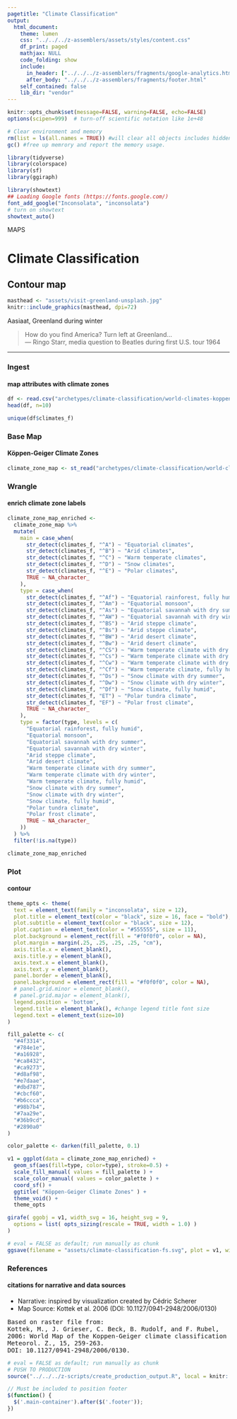 ```yaml
---
pagetitle: "Climate Classification"
output:
  html_document:
    theme: lumen
    css: "../../../z-assemblers/assets/styles/content.css"
    df_print: paged
    mathjax: NULL
    code_folding: show
    include:
      in_header: ["../../../z-assemblers/fragments/google-analytics.html", "../../../z-assemblers/fragments/header.html"]
      after_body: "../../../z-assemblers/fragments/footer.html"
    self_contained: false
    lib_dir: "vendor"
---
```


```r

knitr::opts_chunk$set(message=FALSE, warning=FALSE, echo=FALSE)
options(scipen=999)  # turn-off scientific notation like 1e+48

# Clear environment and memory
rm(list = ls(all.names = TRUE)) #will clear all objects includes hidden objects.
gc() #free up memrory and report the memory usage.

library(tidyverse)
library(colorspace)
library(sf)
library(ggiraph)

library(showtext)
## Loading Google fonts (https://fonts.google.com/)
font_add_google("Inconsolata", "inconsolata")
# turn on showtext
showtext_auto()

```

<div class="activity">
MAPS  
</div>

# Climate Classification
## Contour map

```r

masthead <- "assets/visit-greenland-unsplash.jpg"
knitr::include_graphics(masthead, dpi=72)

```

<div class="figure-text">Aasiaat, Greenland during winter</div>

> How do you find America? Turn left at Greenland...\
--- Ringo Starr, media question to Beatles during first U.S. tour 1964\

***

### Ingest
#### map attributes with climate zones


```r

df <- read.csv("archetypes/climate-classification/world-climates-koppen-geiger.csv", header = TRUE, stringsAsFactors = FALSE)
head(df, n=10)

unique(df$climates_f)

```


### Base Map
#### Köppen-Geiger Climate Zones


```r

climate_zone_map <- st_read("archetypes/climate-classification/world-climates-koppen-geiger.geojson")

```


### Wrangle
#### enrich climate zone labels


```r

climate_zone_map_enriched <-
  climate_zone_map %>% 
  mutate(
    main = case_when(
      str_detect(climates_f, "^A") ~ "Equatorial climates",
      str_detect(climates_f, "^B") ~ "Arid climates",
      str_detect(climates_f, "^C") ~ "Warm temperate climates",
      str_detect(climates_f, "^D") ~ "Snow climates",
      str_detect(climates_f, "^E") ~ "Polar climates",
      TRUE ~ NA_character_
    ),
    type = case_when(
      str_detect(climates_f, "^Af") ~ "Equatorial rainforest, fully humid",
      str_detect(climates_f, "^Am") ~ "Equatorial monsoon",
      str_detect(climates_f, "^As") ~ "Equatorial savannah with dry summer",
      str_detect(climates_f, "^AW") ~ "Equatorial savannah with dry winter",
      str_detect(climates_f, "^BS") ~ "Arid steppe climate",
      str_detect(climates_f, "^Bs") ~ "Arid steppe climate",
      str_detect(climates_f, "^BW") ~ "Arid desert climate",
      str_detect(climates_f, "^Bw") ~ "Arid desert climate",
      str_detect(climates_f, "^CS") ~ "Warm temperate climate with dry summer",
      str_detect(climates_f, "^Cs") ~ "Warm temperate climate with dry summer",
      str_detect(climates_f, "^Cw") ~ "Warm temperate climate with dry winter",
      str_detect(climates_f, "^Cf") ~ "Warm temperate climate, fully humid",
      str_detect(climates_f, "^Ds") ~ "Snow climate with dry summer",
      str_detect(climates_f, "^Dw") ~ "Snow climate with dry winter",
      str_detect(climates_f, "^Df") ~ "Snow climate, fully humid",
      str_detect(climates_f, "ET") ~ "Polar tundra climate",
      str_detect(climates_f, "EF") ~ "Polar frost climate",
      TRUE ~ NA_character_
    ),
    type = factor(type, levels = c(
      "Equatorial rainforest, fully humid",
      "Equatorial monsoon",
      "Equatorial savannah with dry summer",
      "Equatorial savannah with dry winter",
      "Arid steppe climate",
      "Arid desert climate",
      "Warm temperate climate with dry summer",
      "Warm temperate climate with dry winter",
      "Warm temperate climate, fully humid",
      "Snow climate with dry summer",
      "Snow climate with dry winter",
      "Snow climate, fully humid",
      "Polar tundra climate",
      "Polar frost climate",
      TRUE ~ NA_character_
    ))
  ) %>% 
  filter(!is.na(type))

climate_zone_map_enriched

```


### Plot
#### contour


```r

theme_opts <- theme(
  text = element_text(family = "inconsolata", size = 12), 
  plot.title = element_text(color = "black", size = 16, face = "bold"),
  plot.subtitle = element_text(color = "black", size = 12),
  plot.caption = element_text(color = "#555555", size = 11),
  plot.background = element_rect(fill = "#f0f0f0", color = NA),
  plot.margin = margin(.25, .25, .25, .25, "cm"),
  axis.title.x = element_blank(),
  axis.title.y = element_blank(),
  axis.text.x = element_blank(),
  axis.text.y = element_blank(),
  panel.border = element_blank(),
  panel.background = element_rect(fill = "#f0f0f0", color = NA),
  # panel.grid.minor = element_blank(),
  # panel.grid.major = element_blank(),
  legend.position = 'bottom',
  legend.title = element_blank(), #change legend title font size
  legend.text = element_text(size=10)
)

fill_palette <- c(
  "#4f3314",
  "#784e1e",
  "#a16928",
  "#ca8432",
  "#ca9273",
  "#d8af98",
  "#e7daae",
  "#dbd787",
  "#cbcf60",
  "#b6ccca",
  "#98b7b4",
  "#7aa29e",
  "#36b9cd",
  "#2890a0"
)

color_palette <- darken(fill_palette, 0.1)

v1 = ggplot(data = climate_zone_map_enriched) + 
  geom_sf(aes(fill=type, color=type), stroke=0.5) +
  scale_fill_manual( values = fill_palette ) +
  scale_color_manual( values = color_palette ) +
  coord_sf() +
  ggtitle( "Köppen-Geiger Climate Zones" ) +
  theme_void() +
  theme_opts

girafe( ggobj = v1, width_svg = 16, height_svg = 9,
  options = list( opts_sizing(rescale = TRUE, width = 1.0) )
)

```




```r

# eval = FALSE as default; run manually as chunk
ggsave(filename = "assets/climate-classification-fs.svg", plot = v1, width=16, height=7.5)

```


### References
#### citations for narrative and data sources

* Narrative: inspired by visualization created by Cédric Scherer
* Map Source: Kottek et al. 2006 (DOI: 10.1127/0941-2948/2006/0130)

<pre>
Based on raster file from:
Kottek, M., J. Grieser, C. Beck, B. Rudolf, and F. Rubel, 
2006: World Map of the Koppen-Geiger climate classification updated. 
Meteorol. Z., 15, 259-263. 
DOI: 10.1127/0941-2948/2006/0130.
</pre>

```r

# eval = FALSE as default; run manually as chunk
# PUSH TO PRODUCTION
source("../../../z-scripts/create_production_output.R", local = knitr::knit_global())

```


```js

// Must be included to position footer
$(function() {
  $('.main-container').after($('.footer'));
})

```


